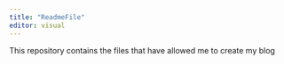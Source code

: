 ```yaml
---
title: "ReadmeFile"
editor: visual
---
```


This repository contains the files that have allowed me to create my blog